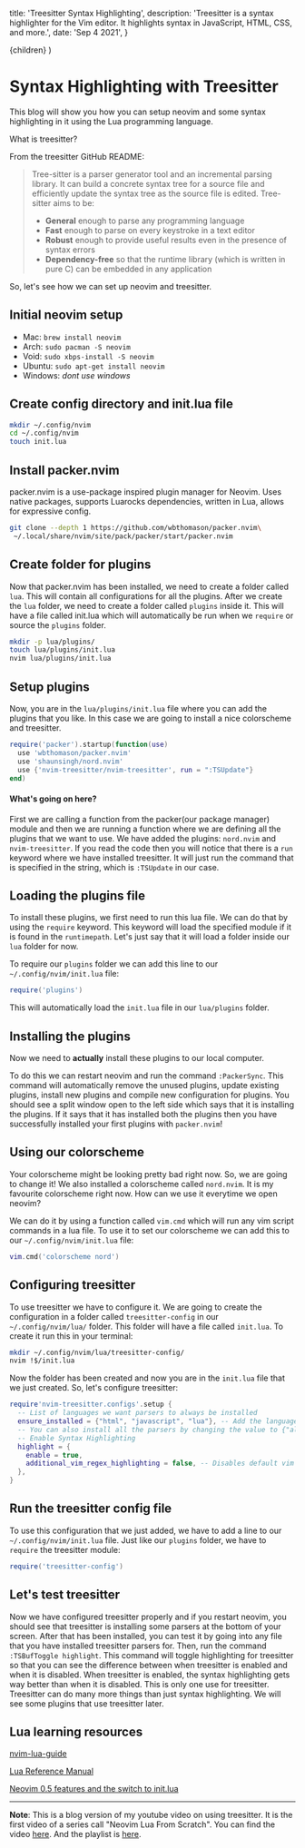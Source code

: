 
  title: 'Treesitter Syntax Highlighting',
  description: 'Treesitter is a syntax highlighter for the Vim editor. It highlights syntax in JavaScript, HTML, CSS, and more.',
  date: 'Sep 4 2021',
}

  <BlogPost meta={meta}>{children}</BlogPost>
)

# Syntax Highlighting with Treesitter

This blog will show you how you can setup neovim and some syntax highlighting in it using the Lua programming language.

What is treesitter?

From the treesitter GitHub README:

> Tree-sitter is a parser generator tool and an incremental parsing library. It can build a concrete syntax tree for a source file and efficiently update the syntax tree as the source file is edited. Tree-sitter aims to be:
> - **General** enough to parse any programming language
> - **Fast** enough to parse on every keystroke in a text editor
> - **Robust** enough to provide useful results even in the presence of syntax errors
> - **Dependency-free** so that the runtime library (which is written in pure C) can be embedded in any application

So, let's see how we can set up neovim and treesitter.


## Initial neovim setup

* Mac: `brew install neovim`
* Arch: `sudo pacman -S neovim`
* Void: `sudo xbps-install -S neovim`
* Ubuntu: `sudo apt-get install neovim`
* Windows: _dont use windows_

## Create config directory and init.lua file

```bash
mkdir ~/.config/nvim
cd ~/.config/nvim
touch init.lua
```

## Install packer.nvim

packer.nvim is a use-package inspired plugin manager for Neovim. Uses native packages, supports Luarocks dependencies, written in Lua, allows for expressive config.

```bash
git clone --depth 1 https://github.com/wbthomason/packer.nvim\
 ~/.local/share/nvim/site/pack/packer/start/packer.nvim
```

## Create folder for plugins

Now that packer.nvim has been installed, we need to create a folder called `lua`. This will contain all configurations for all the plugins. After we create the `lua` folder, we need to create a folder called `plugins` inside it. This will have a file called init.lua which will automatically be run when we `require` or source the `plugins` folder.

```bash
mkdir -p lua/plugins/
touch lua/plugins/init.lua
nvim lua/plugins/init.lua
```

##  Setup plugins

Now, you are in the `lua/plugins/init.lua` file where you can add the plugins that you like. In this case we are going to install a nice colorscheme and treesitter.

```lua
require('packer').startup(function(use)
  use 'wbthomason/packer.nvim'
  use 'shaunsingh/nord.nvim'
  use {'nvim-treesitter/nvim-treesitter', run = ":TSUpdate"}
end)
```

#### What's going on here?

First we are calling a function from the packer(our package manager) module and then we are running a function where we are defining all the plugins that we want to use. We have added the plugins: `nord.nvim` and `nvim-treesitter`. If you read the code then you will notice that there is a `run` keyword where we have installed treesitter. It will just run the command that is specified in the string, which is `:TSUpdate` in our case.

## Loading the plugins file

To install these plugins, we first need to run this lua file. We can do that by using the `require` keyword. This keyword will load the specified module if it is found in the `runtimepath`. Let's just say that it will load a folder inside our `lua` folder for now.

To require our `plugins` folder we can add this line to our `~/.config/nvim/init.lua` file:

```lua
require('plugins')
```

This will automatically load the `init.lua` file in our `lua/plugins` folder.

## Installing the plugins

Now we need to **actually** install these plugins to our local computer.

To do this we can restart neovim and run the command `:PackerSync`. This command will automatically remove the unused plugins, update existing plugins, install new plugins and compile new configuration for plugins. You should see a split window open to the left side which says that it is installing the plugins. If it says that it has installed both the plugins then you have successfully installed your first plugins with `packer.nvim`!



## Using our colorscheme

Your colorscheme might be looking pretty bad right now. So, we are going to change it! We also installed a colorscheme called `nord.nvim`. It is my favourite colorscheme right now. How can we use it everytime we open neovim?

We can do it by using a function called `vim.cmd` which will run any vim script commands in a lua file. To use it to set our colorscheme we can add this to our `~/.config/nvim/init.lua` file:

```lua
vim.cmd('colorscheme nord')
```

## Configuring treesitter

To use treesitter we have to configure it. We are going to create the configuration in a folder called `treesitter-config` in our `~/.config/nvim/lua/` folder. This folder will have a file called `init.lua`. To create it run this in your terminal:
```bash
mkdir ~/.config/nvim/lua/treesitter-config/
nvim !$/init.lua
```

Now the folder has been created and now you are in the `init.lua` file that we just created. So, let's configure treesitter:

```lua
require'nvim-treesitter.configs'.setup {
  -- List of languages we want parsers to always be installed
  ensure_installed = {"html", "javascript", "lua"}, -- Add the languages that you use here. 
  -- You can also install all the parsers by changing the value to {"all"} or {"maintained"}
  -- Enable Syntax Highlighting
  highlight = {
    enable = true,
    additional_vim_regex_highlighting = false, -- Disables default vim regex highlighting
  },
}
```

## Run the treesitter config file

To use this configuration that we just added, we have to add a line to our `~/.config/nvim/init.lua` file. Just like our `plugins` folder, we have to `require` the treesitter module:

```lua
require('treesitter-config')
```

## Let's test treesitter

Now we have configured treesitter properly and if you restart neovim, you should see that treesitter is installing some parsers at the bottom of your screen. After that has been installed, you can test it by going into any file that you have installed treesitter parsers for.  Then, run the command `:TSBufToggle highlight`. This command will toggle highlighting for treesitter so that you can see the difference between when treesitter is enabled and when it is disabled. When treesitter is enabled, the syntax highlighting gets way better than when it is disabled. This is only one use for treesitter. Treesitter can do many more things than just syntax highlighting. We will see some plugins that use treesitter later.

## Lua learning resources

[nvim-lua-guide](https://github.com/nanotee/nvim-lua-guide)

[Lua Reference Manual](https://www.lua.org/manual/5.4/)

[Neovim 0.5 features and the switch to init.lua](https://oroques.dev/notes/neovim-init/)

___________________

**Note**: This is a blog version of my youtube video on using treesitter. It is the first video of a series call "Neovim Lua From Scratch". You can find the video [here](https://www.youtube.com/watch?v=r3NOB8UjIPc). And the playlist is [here](https://www.youtube.com/playlist?list=PLPDVgSbOnt7LXQ8DTzu37UwCpA0elyD0V).



